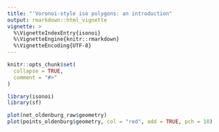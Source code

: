 ```yaml
---
title: "'Voronoi-style iso polygons: an introduction"
output: rmarkdown::html_vignette
vignette: >
  %\VignetteIndexEntry{isonoi}
  %\VignetteEngine{knitr::rmarkdown}
  %\VignetteEncoding{UTF-8}
---
```


```r
knitr::opts_chunk$set(
  collapse = TRUE,
  comment = "#>"
)
```

```r
library(isonoi)
library(sf)
```

```r
plot(net_oldenburg_raw$geometry)
plot(points_oldenburg$geometry, col = "red", add = TRUE, pch = 18)
```

